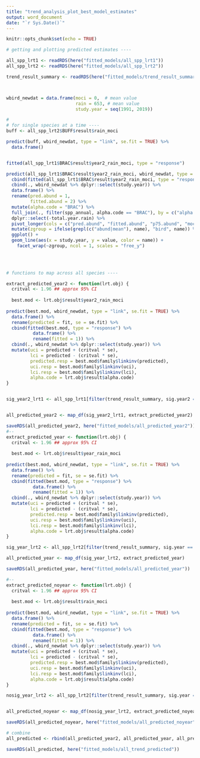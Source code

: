 ```yaml
---
title: "trend_analysis_plot_best_model_estimates"
output: word_document
date: "`r Sys.Date()`"
---
```


```r
knitr::opts_chunk$set(echo = TRUE)
```


```r

# getting and plotting predicted estimates ----

all_spp_lrt1 <- readRDS(here("fitted_models/all_spp_lrt1"))
all_spp_lrt2 <- readRDS(here("fitted_models/all_spp_lrt2"))

trend_result_summary <- readRDS(here("fitted_models/trend_result_summary"))



wbird_newdat = data.frame(moci = 0,  # mean value
                          rain = 653, # mean value 
                          study.year = seq(1991, 2019))

#
# for single species at a time ----
buff <- all_spp_lrt2$BUFF$result$rain_moci

predict(buff, wbird_newdat, type = "link", se.fit = TRUE) %>% 
  data.frame()


fitted(all_spp_lrt1$BRAC$result$year2_rain_moci, type = "response")

predict(all_spp_lrt1$BRAC$result$year2_rain_moci, wbird_newdat, type = "response") %>% 
  cbind(fitted(all_spp_lrt1$BRAC$result$year2_rain_moci, type = "response")) %>% 
  cbind(., wbird_newdat %>% dplyr::select(study.year)) %>% 
  data.frame() %>% 
  rename(pred.abund = 1,
         fitted.abund = 2) %>%
  mutate(alpha.code = "BRAC") %>% 
  full_join(., filter(spp_annual, alpha.code == "BRAC"), by = c("alpha.code", "study.year")) %>% 
  dplyr::select(-total.year.rain) %>% 
  pivot_longer(cols = c("pred.abund", "fitted.abund", "p75.abund", "moci", "rain")) %>% 
  mutate(zgroup = ifelse(grepl(c("abund|mean"), name), "bird", name)) %>% 
  ggplot() +
  geom_line(aes(x = study.year, y = value, color = name)) +
    facet_wrap(~zgroup, ncol = 1, scales = "free_y")
    
  


# functions to map across all species ----

extract_predicted_year2 <- function(lrt.obj) {
  critval <- 1.96 ## approx 95% CI
  
  best.mod <- lrt.obj$result$year2_rain_moci
  
predict(best.mod, wbird_newdat, type = "link", se.fit = TRUE) %>%  
  data.frame() %>% 
  rename(predicted = fit, se = se.fit) %>% 
  cbind(fitted(best.mod, type = "response") %>% 
          data.frame() %>% 
          rename(fitted = 1)) %>% 
  cbind(., wbird_newdat %>% dplyr::select(study.year)) %>%
  mutate(uci = predicted + (critval * se),
         lci = predicted - (critval * se),
         predicted.resp = best.mod$family$linkinv(predicted),
         uci.resp = best.mod$family$linkinv(uci),
         lci.resp = best.mod$family$linkinv(lci),
         alpha.code = lrt.obj$result$alpha.code)
}


sig_year2_lrt1 <- all_spp_lrt1[filter(trend_result_summary, sig.year2 == TRUE)$alpha.code]


all_predicted_year2 <- map_df(sig_year2_lrt1, extract_predicted_year2)

saveRDS(all_predicted_year2, here("fitted_models/all_predicted_year2"))
#--
extract_predicted_year <- function(lrt.obj) {
  critval <- 1.96 ## approx 95% CI
  
  best.mod <- lrt.obj$result$year_rain_moci
  
predict(best.mod, wbird_newdat, type = "link", se.fit = TRUE) %>%  
  data.frame() %>% 
  rename(predicted = fit, se = se.fit) %>% 
  cbind(fitted(best.mod, type = "response") %>% 
          data.frame() %>% 
          rename(fitted = 1)) %>% 
  cbind(., wbird_newdat %>% dplyr::select(study.year)) %>%
  mutate(uci = predicted + (critval * se),
         lci = predicted - (critval * se),
         predicted.resp = best.mod$family$linkinv(predicted),
         uci.resp = best.mod$family$linkinv(uci),
         lci.resp = best.mod$family$linkinv(lci),
         alpha.code = lrt.obj$result$alpha.code)
}

sig_year_lrt2 <- all_spp_lrt2[filter(trend_result_summary, sig.year == TRUE)$alpha.code]

all_predicted_year <- map_df(sig_year_lrt2, extract_predicted_year)

saveRDS(all_predicted_year, here("fitted_models/all_predicted_year"))

#--
extract_predicted_noyear <- function(lrt.obj) {
  critval <- 1.96 ## approx 95% CI
  
  best.mod <- lrt.obj$result$rain_moci
  
predict(best.mod, wbird_newdat, type = "link", se.fit = TRUE) %>%  
  data.frame() %>% 
  rename(predicted = fit, se = se.fit) %>% 
  cbind(fitted(best.mod, type = "response") %>% 
          data.frame() %>% 
          rename(fitted = 1)) %>% 
  cbind(., wbird_newdat %>% dplyr::select(study.year)) %>%
  mutate(uci = predicted + (critval * se),
         lci = predicted - (critval * se),
         predicted.resp = best.mod$family$linkinv(predicted),
         uci.resp = best.mod$family$linkinv(uci),
         lci.resp = best.mod$family$linkinv(lci),
         alpha.code = lrt.obj$result$alpha.code)
}

nosig_year_lrt2 <- all_spp_lrt2[filter(trend_result_summary, sig.year == FALSE)$alpha.code]


all_predicted_noyear <- map_df(nosig_year_lrt2, extract_predicted_noyear)

saveRDS(all_predicted_noyear, here("fitted_models/all_predicted_noyear"))

# combine
all_predicted <- rbind(all_predicted_year2, all_predicted_year, all_predicted_noyear)

saveRDS(all_predicted, here("fitted_models/all_trend_predicted"))

```

